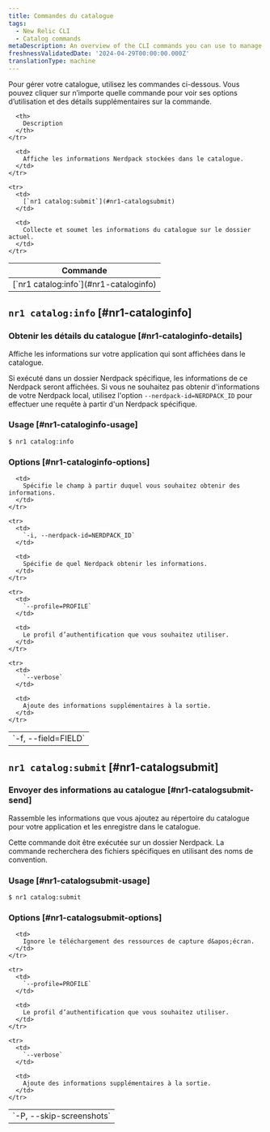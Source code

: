 ```yaml
---
title: Commandes du catalogue
tags:
  - New Relic CLI
  - Catalog commands
metaDescription: An overview of the CLI commands you can use to manage your New Relic app catalog information.
freshnessValidatedDate: '2024-04-29T00:00:00.000Z'
translationType: machine
---
```


Pour gérer votre catalogue, utilisez les commandes ci-dessous. Vous pouvez cliquer sur n’importe quelle commande pour voir ses options d’utilisation et des détails supplémentaires sur la commande.

<table>
  <thead>
    <tr>
      <th>
        Commande
      </th>

      <th>
        Description
      </th>
    </tr>
  </thead>

  <tbody>
    <tr>
      <td>
        [`nr1 catalog:info`](#nr1-cataloginfo)
      </td>

      <td>
        Affiche les informations Nerdpack stockées dans le catalogue.
      </td>
    </tr>

    <tr>
      <td>
        [`nr1 catalog:submit`](#nr1-catalogsubmit)
      </td>

      <td>
        Collecte et soumet les informations du catalogue sur le dossier actuel.
      </td>
    </tr>
  </tbody>
</table>

## `nr1 catalog:info` [#nr1-cataloginfo]

### Obtenir les détails du catalogue [#nr1-cataloginfo-details]

Affiche les informations sur votre application qui sont affichées dans le catalogue.

Si exécuté dans un dossier Nerdpack spécifique, les informations de ce Nerdpack seront affichées. Si vous ne souhaitez pas obtenir d&apos;informations de votre Nerdpack local, utilisez l&apos;option `--nerdpack-id=NERDPACK_ID` pour effectuer une requête à partir d&apos;un Nerdpack spécifique.

### Usage [#nr1-cataloginfo-usage]

`$ nr1 catalog:info`

### Options [#nr1-cataloginfo-options]

<table>
  <tbody>
    <tr>
      <td>
        `-f, --field=FIELD`
      </td>

      <td>
        Spécifie le champ à partir duquel vous souhaitez obtenir des informations.
      </td>
    </tr>

    <tr>
      <td>
        `-i, --nerdpack-id=NERDPACK_ID`
      </td>

      <td>
        Spécifie de quel Nerdpack obtenir les informations.
      </td>
    </tr>

    <tr>
      <td>
        `--profile=PROFILE`
      </td>

      <td>
        Le profil d’authentification que vous souhaitez utiliser.
      </td>
    </tr>

    <tr>
      <td>
        `--verbose`
      </td>

      <td>
        Ajoute des informations supplémentaires à la sortie.
      </td>
    </tr>
  </tbody>
</table>

## `nr1 catalog:submit` [#nr1-catalogsubmit]

### Envoyer des informations au catalogue [#nr1-catalogsubmit-send]

Rassemble les informations que vous ajoutez au répertoire du catalogue pour votre application et les enregistre dans le catalogue.

Cette commande doit être exécutée sur un dossier Nerdpack. La commande recherchera des fichiers spécifiques en utilisant des noms de convention.

### Usage [#nr1-catalogsubmit-usage]

`$ nr1 catalog:submit`

### Options [#nr1-catalogsubmit-options]

<table>
  <tbody>
    <tr>
      <td>
        `-P, --skip-screenshots`
      </td>

      <td>
        Ignore le téléchargement des ressources de capture d&apos;écran.
      </td>
    </tr>

    <tr>
      <td>
        `--profile=PROFILE`
      </td>

      <td>
        Le profil d’authentification que vous souhaitez utiliser.
      </td>
    </tr>

    <tr>
      <td>
        `--verbose`
      </td>

      <td>
        Ajoute des informations supplémentaires à la sortie.
      </td>
    </tr>
  </tbody>
</table>